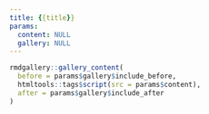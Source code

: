 ```yaml
---
title: {{title}}
params:
  content: NULL
  gallery: NULL
---
```


```r
rmdgallery::gallery_content(
  before = params$gallery$include_before,
  htmltools::tags$script(src = params$content),
  after = params$gallery$include_after
)
```
